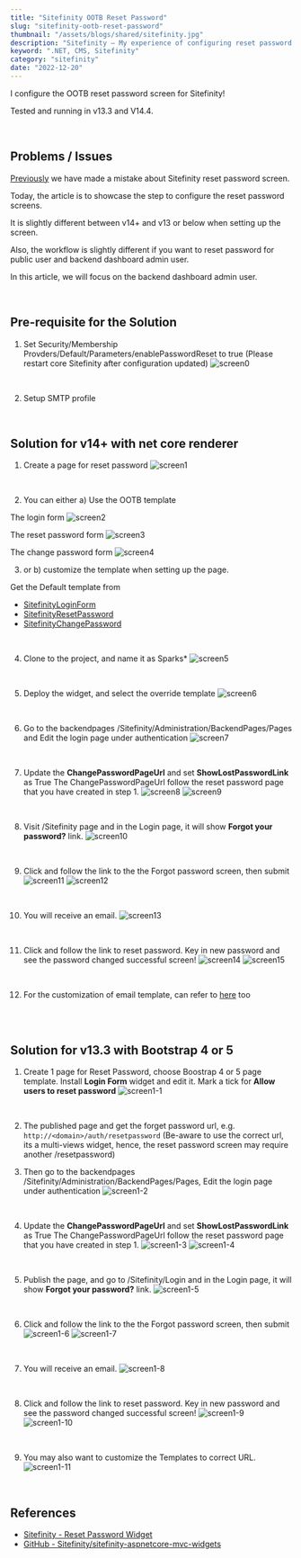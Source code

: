 ```yaml
---
title: "Sitefinity OOTB Reset Password"
slug: "sitefinity-ootb-reset-password"
thumbnail: "/assets/blogs/shared/sitefinity.jpg"
description: "Sitefinity – My experience of configuring reset password screen"
keyword: ".NET, CMS, Sitefinity"
category: "sitefinity"
date: "2022-12-20"
---
```


I configure the OOTB reset password screen for Sitefinity!

Tested and running in v13.3 and V14.4.

<br/>

## Problems / Issues

[Previously](https://www.hawjeh.com/blog/sitefinity-custom-reset-password) we have made a mistake about Sitefinity reset password screen.

Today, the article is to showcase the step to configure the reset password screens.

It is slightly different between v14+ and v13 or below when setting up the screen.

Also, the workflow is slightly different if you want to reset password for public user and backend dashboard admin user.

In this article, we will focus on the backend dashboard admin user.

<br/>

## Pre-requisite for the Solution

1. Set Security/Membership Provders/Default/Parameters/enablePasswordReset to true
(Please restart core Sitefinity after configuration updated)
![screen0](/assets/blogs/sitefinity-ootb-reset-password/screen0.png)
<br/>

2. Setup SMTP profile
<br/>

## Solution for v14+ with net core renderer

1. Create a page for reset password
![screen1](/assets/blogs/sitefinity-ootb-reset-password/screen1.png)
<br/>

2. You can either a) Use the OOTB template

The login form
![screen2](/assets/blogs/sitefinity-ootb-reset-password/screen2.png)

The reset password form
![screen3](/assets/blogs/sitefinity-ootb-reset-password/screen3.png)

The change password form
![screen4](/assets/blogs/sitefinity-ootb-reset-password/screen4.png)
<br/>

3. or b) customize the template when setting up the page.

Get the Default template from 
- [SitefinityLoginForm](https://github.com/Sitefinity/sitefinity-aspnetcore-mvc-widgets/blob/master/Progress.Sitefinity.AspNetCore.Widgets/Views/Shared/Components/SitefinityLoginForm/Default.cshtml)
- [SitefinityResetPassword](https://github.com/Sitefinity/sitefinity-aspnetcore-mvc-widgets/blob/master/Progress.Sitefinity.AspNetCore.Widgets/Views/Shared/Components/SitefinityResetPassword/Default.cshtml)
- [SitefinityChangePassword](https://github.com/Sitefinity/sitefinity-aspnetcore-mvc-widgets/blob/master/Progress.Sitefinity.AspNetCore.Widgets/Views/Shared/Components/SitefinityChangePassword/Default.cshtml)

<br/>

4. Clone to the project, and name it as Sparks*
![screen5](/assets/blogs/sitefinity-ootb-reset-password/screen5.png)
<br/>

5. Deploy the widget, and select the override template
![screen6](/assets/blogs/sitefinity-ootb-reset-password/screen6.png)
<br/>

6. Go to the backendpages /Sitefinity/Administration/BackendPages/Pages and Edit the login page under authentication
![screen7](/assets/blogs/sitefinity-ootb-reset-password/screen7.png)
<br/>

7. Update the <b>ChangePasswordPageUrl</b> and set <b>ShowLostPasswordLink</b> as True
The ChangePasswordPageUrl follow the reset password page that you have created in step 1.
![screen8](/assets/blogs/sitefinity-ootb-reset-password/screen8.png)
![screen9](/assets/blogs/sitefinity-ootb-reset-password/screen9.png)
<br/>

8. Visit /Sitefinity page and in the Login page, it will show <b>Forgot your password?</b> link.
![screen10](/assets/blogs/sitefinity-ootb-reset-password/screen10.png)
<br/>

9. Click and follow the link to the the Forgot password screen, then submit
![screen11](/assets/blogs/sitefinity-ootb-reset-password/screen11.png)
![screen12](/assets/blogs/sitefinity-ootb-reset-password/screen12.png)
<br/>

10. You will receive an email.
![screen13](/assets/blogs/sitefinity-ootb-reset-password/screen13.png)
<br/>

11. Click and follow the link to reset password. Key in new password and see the password changed successful screen!
![screen14](/assets/blogs/sitefinity-ootb-reset-password/screen14.png)
![screen15](/assets/blogs/sitefinity-ootb-reset-password/screen15.png)
<br/>

12. For the customization of email template, can refer to [here](https://www.progress.com/documentation/sitefinity-cms/tutorial-customize-the-email-notification-for-password-change#customize-the-email-template-body) too

<br/>
<br/>

## Solution for v13.3 with Bootstrap 4 or 5 

1. Create 1 page for Reset Password, choose Boostrap 4 or 5 page template.
Install <b>Login Form</b> widget and edit it.
Mark a tick for <b>Allow users to reset password</b>
![screen1-1](/assets/blogs/sitefinity-ootb-reset-password/screen1-1.png)
<br/>

2. The published page and get the forget password url, e.g. `http://<domain>/auth/resetpassword`
(Be-aware to use the correct url, its a multi-views widget, hence, the reset password screen may require another /resetpassword)

3. Then go to the backendpages /Sitefinity/Administration/BackendPages/Pages,
Edit the login page under authentication
![screen1-2](/assets/blogs/sitefinity-ootb-reset-password/screen7.png)
<br/>

4. Update the <b>ChangePasswordPageUrl</b> and set <b>ShowLostPasswordLink</b> as True
The ChangePasswordPageUrl follow the reset password page that you have created in step 1.
![screen1-3](/assets/blogs/sitefinity-ootb-reset-password/screen8.png)
![screen1-4](/assets/blogs/sitefinity-ootb-reset-password/screen9.png)
<br/>

5. Publish the page, and go to /Sitefinity/Login and in the Login page, it will show <b>Forgot your password?</b> link.
![screen1-5](/assets/blogs/sitefinity-ootb-reset-password/screen10.png)
<br/>

6. Click and follow the link to the the Forgot password screen, then submit
![screen1-6](/assets/blogs/sitefinity-ootb-reset-password/screen11.png)
![screen1-7](/assets/blogs/sitefinity-ootb-reset-password/screen12.png)
<br/>

7. You will receive an email.
![screen1-8](/assets/blogs/sitefinity-ootb-reset-password/screen13.png)
<br/>

8. Click and follow the link to reset password. Key in new password and see the password changed successful screen!
![screen1-9](/assets/blogs/sitefinity-ootb-reset-password/screen14.png)
![screen1-10](/assets/blogs/sitefinity-ootb-reset-password/screen1-10.png)
<br/>

9. You may also want to customize the Templates to correct URL.
![screen1-11](/assets/blogs/sitefinity-ootb-reset-password/screen1-11.png)


<br/>

## References

- [Sitefinity - Reset Password Widget](https://www.progress.com/documentation/sitefinity-cms/reset-password-widget)
- [GitHub - Sitefinity/sitefinity-aspnetcore-mvc-widgets](https://github.com/Sitefinity/sitefinity-aspnetcore-mvc-widgets)